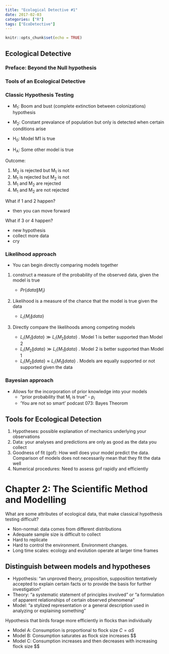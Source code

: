 ```yaml
---
title: "Ecological Detective #1"
date: 2017-02-03
categories: ["R"]
tags: ["EcoDetective"]
---
```


```r
knitr::opts_chunk$set(echo = TRUE)
```

## Ecological Detective

### Preface:  Beyond the Null hypothesis


### Tools of an Ecological Detective

### Classic Hypothesis Testing

- M~1~:  Boom and bust (complete extinction between colonizations) hypothesis
- M~2~:  Constant prevalance of population but only is detected when certain conditions arise 

- H~0~:  Model M1 is true
- H~A~:  Some other model is true 

Outcome: 

1. M~2~ is rejected but M~1~ is not
2. M~1~ is rejected but M~2~ is not
3. M~1~ and M~2~ are rejected
4. M~1~ and M~2~ are not rejected

What if 1 and 2 happen? 

- then you can move forward

What if 3 or 4 happen?  

- new hypothesis
- collect more data
- cry 

### Likelihood approach

- You can begin directly comparing models together

1. construct a measure of the probability of the observed data, given the model is true

    - $Pr\{data\|M_i\}$
    
2.  Likelihood is a measure of the chance that the model is true given the data 

    - $L_i\{M_i\|data\}$
    
3. Directly compare the likelihoods among competing models

    - $L_i\{M_1\|data\} \gg L_i\{M_2\|data\}$ . Model 1 is better supported than Model 2  
    - $L_i\{M_2\|data\} \gg L_i\{M_1\|data\}$ . Model 2 is better supported than Model 1
    - $L_i\{M_2\|data\} \approx L_i\{M_1\|data\}$ . Models are equally supported or not supported given the data 
    
### Bayesian approach 

- Allows for the incorporation of prior knowledge into your models 
    - "prior probability that M~i~ is true"
          - $p_i$
    - 'You are not so smart' podcast 073: Bayes Theorom
  
## Tools for Ecological Detection

1. Hypotheses:  possible explanation of mechanics underlying your observations 
2. Data:  your analyses and predictions are only as good as the data you collect
3. Goodness of fit (gof):  How well does your model predict the data.  Comparison of models does not necessarily mean that they fit the data well
4. Numerical procedures:  Need to assess gof rapidly and efficiently 


# Chapter 2:  The Scientific Method and Modelling

What are some attributes of ecological data, that make classical hypothesis testing difficult?

- Non-normal:  data comes from different distributions
- Adequate sample size is difficult to collect 
- Hard to replicate
- Hard to control the environment.  Environment changes.  
- Long time scales:  ecology and evolution operate at larger time frames 

## Distinguish between models and hypotheses 

- Hypothesis: "an unproved theory, proposition, supposition tentatively accepted  to explain certain facts or to provide the basis for further investigation"
- Theory: "a systematic statement of principles involved" or "a formulation of apparent relationships of certain observed phenomena"
- Model: "a stylized representation or a general description used in analyzing or explaining something"

Hypothesis that birds forage more efficiently in flocks than individually

- Model A:  Consumption is proportional to flock size $C = \alpha S$
- Model B:  Consumption saturates as flock size increases $$
- Model C:  Consumption increases and then decreases with increasing flock size $$







